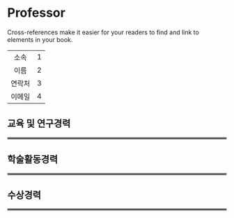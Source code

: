 # Professor

Cross-references make it easier for your readers to find and link to elements in your book.

| | |
| :-: | :-: |
| 소속 | 1 |
| 이름 | 2 |
| 연락처 | 3 |
| 이메일 | 4 |


## 교육 및 연구경력

<hr style="border:2px solid gray"> </hr>






## 학술활동경력

<hr style="border:2px solid gray"> </hr>




## 수상경력

<hr style="border:2px solid gray"> </hr>

